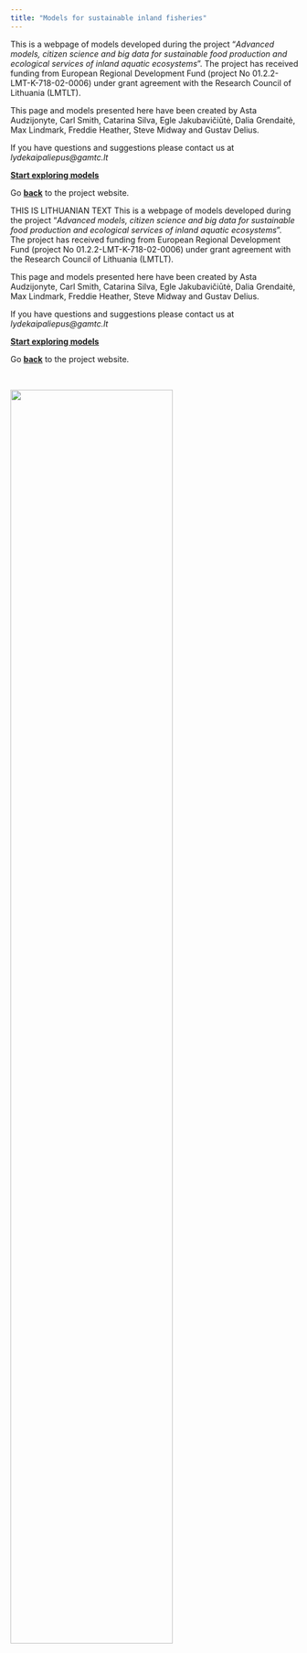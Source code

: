 ```yaml
---
title: "Models for sustainable inland fisheries" 
---
```


<!-- NOTE: you must edit this .qmd file  for it to refresh on github pages, edit 3-->

<!-- ENGLISH CONTENT ------------------------------------------------------ -->

::: {.content-visible when-profile="english"}
This is a webpage of models developed during the project "*Advanced models, citizen science and big data for sustainable food production and ecological services of inland aquatic ecosystems*". The project has received funding from European Regional Development Fund (project No 01.2.2-LMT-K-718-02-0006) under grant agreement with the Research Council of Lithuania (LMTLT).

This page and models presented here have been created by Asta Audzijonyte, Carl Smith, Catarina Silva, Egle Jakubavičiūtė, Dalia Grendaitė, Max Lindmark, Freddie Heather, Steve Midway and Gustav Delius.

If you have questions and suggestions please contact us at *lydekaipaliepus\@gamtc.lt*

[**Start exploring models**](https://fishsizeproject.github.io/models/models.html)

Go [**back**](https://en.sif.lt) to the project website.
:::


<!-- LITHUANIAN CONTENT ---------------------------------------------------- -->

::: {.content-visible when-profile="lithuanian"}


THIS IS LITHUANIAN TEXT
This is a webpage of models developed during the project 
"*Advanced models, citizen science and big data for sustainable food production and ecological services of inland aquatic ecosystems*". 
The project has received funding from European Regional Development Fund (project No 01.2.2-LMT-K-718-02-0006) 
under grant agreement with the Research Council of Lithuania (LMTLT).

This page and models presented here have been created by Asta Audzijonyte, 
Carl Smith, Catarina Silva, Egle Jakubavičiūtė, Dalia Grendaitė, Max Lindmark, 
Freddie Heather, Steve Midway and Gustav Delius.

If you have questions and suggestions please contact us at *lydekaipaliepus\@gamtc.lt*

[**Start exploring models**](https://fishsizeproject.github.io/models/lt/models.html)

Go [**back**](https://en.sif.lt) to the project website.

:::



::: grid
<br>

<!-- Logos -->

::: g-col-12
![](images/logos_english.png){fig-align="center" width="75%"}
:::
:::
